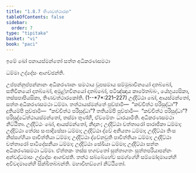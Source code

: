 ```yaml
---
title: "1.8.7 තිණවත්ථාරක"
tableOfContents: false
sidebar:
  order: 7
type: "tipitaka"
basket: "vi"
book: "paci"
---
```



<DynamicBreadcrumb />


<Paragraph number="2093" type="center" book="paci">
ඉමේ ඛෝ පනායස්මන්තෝ සත්ත අධිකරණසමථා

  
ධම්මා උද්දේසං ආගච්ඡන්ති.


</Paragraph>

<Division number="655" book="paci">

<Paragraph number="2094" book="paci">
උප්පන්නුප්පන්නානං අධිකරණානං සමථාය වූපසමාය සම්මුඛාවිනයෝ දාතබ්බෝ, සතිවිනයෝ දාතබ්බෝ, අමූළ්හවිනයෝ දාතබ්බෝ, පටිඤ්ඤාය කාරේතබ්බං, යේභුය්‍යසිකා, තස්සපාපියසිකා, තිණවත්ථාරකෝති. (1--*7*:<Emphasis>221–227</Emphasis>)
</Paragraph>

<Paragraph number="2095" book="paci">
උද්දිට්ඨා ඛෝ, ආයස්මන්තෝ, සත්ත අධිකරණසමථා ධම්මා. තත්ථායස්මන්තේ පුච්ඡාමි—  “කච්චිත්ථ පරිසුද්ධා”? දුතියම්පි පුච්ඡාමි—  “කච්චිත්ථ පරිසුද්ධා”? තතියම්පි පුච්ඡාමි—  “කච්චිත්ථ පරිසුද්ධා”? පරිසුද්ධේත්ථායස්මන්තෝ, තස්මා තුණ්හී, ඒවමේතං ධාරයාමීති.

</Paragraph>
</Division>

<Paragraph number="2096" type="center" book="paci">
අධිකරණසමථා නිට්ඨිතා.


</Paragraph>

<Paragraph number="2097" book="paci">
උද්දිට්ඨං ඛෝ, ආයස්මන්තෝ, නිදානං; උද්දිට්ඨා චත්තාරෝ පාරාජිකා ධම්මා; උද්දිට්ඨා තේරස සංඝාදිසේසා ධම්මා; උද්දිට්ඨා ද්වේ අනියතා ධම්මා; උද්දිට්ඨා තිංස නිස්සග්ගියා පාචිත්තියා ධම්මා; උද්දිට්ඨා ද්වේනවුති පාචිත්තියා ධම්මා; උද්දිට්ඨා චත්තාරෝ පාටිදේසනීයා ධම්මා; උද්දිට්ඨා සේඛියා ධම්මා; උද්දිට්ඨා සත්ත අධිකරණසමථා ධම්මා. ඒත්තකං තස්ස භගවතෝ සුත්තාගතං සුත්තපරියාපන්නං අන්වද්ධමාසං උද්දේසං ආගච්ඡති. තත්ථ සබ්බේහේව සමග්ගේහි සම්මෝදමානේහි අවිවදමානේහි සික්ඛිතබ්බන්ති.

</Paragraph>

<Paragraph number="2098" type="center" book="paci">
මහාවිභඞ්ගෝ නිට්ඨිතෝ.
</Paragraph>